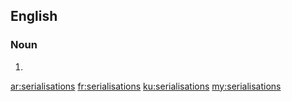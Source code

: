 ==English==

===Noun===
{{head|en|noun plural form}}

# {{plural of|serialisation|lang=en}}

[[ar:serialisations]]
[[fr:serialisations]]
[[ku:serialisations]]
[[my:serialisations]]